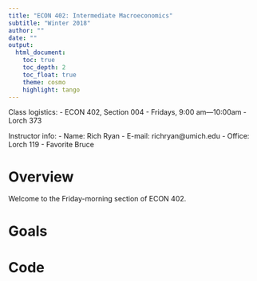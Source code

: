 ```yaml
---
title: "ECON 402: Intermediate Macroeconomics"
subtitle: "Winter 2018"
author: ""
date: ""
output: 
  html_document:
    toc: true
    toc_depth: 2
    toc_float: true
    theme: cosmo
    highlight: tango
---
```


Class logistics:
- ECON 402, Section 004
- Fridays, 9:00 am&mdash;10:00am
- Lorch 373

Instructor info:
- Name: Rich Ryan
- E-mail: richryan@umich.edu
- Office: Lorch 119
- Favorite Bruce 

# Overview

Welcome to the Friday-morning section of ECON 402.

# Goals

# Code

